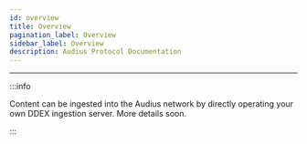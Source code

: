 ```yaml
---
id: overview
title: Overview
pagination_label: Overview
sidebar_label: Overview
description: Audius Protocol Documentation
---
```



---

:::info

Content can be ingested into the Audius network by directly operating your own DDEX ingestion
server. More details soon.

:::
